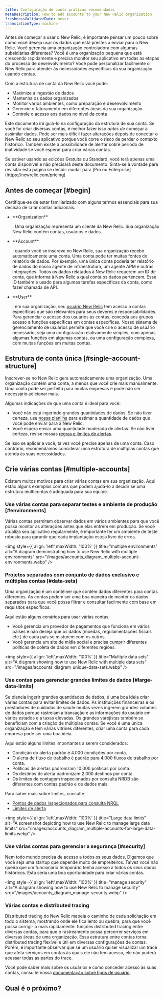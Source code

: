 ```yaml
---
title: Configuração de conta práticas recomendadas
metaDescription: How to add accounts to your New Relic organization.
freshnessValidatedDate: never
translationType: machine
---
```


Antes de começar a usar o New Relic, é importante pensar um pouco sobre como você deseja usar os dados que está prestes a enviar para o New Relic. Você gerencia uma organização controladora com algumas subsidiárias diferentes? Você é uma organização pequena que está crescendo rapidamente e precisa monitor seu aplicativo em todas as etapas do processo de desenvolvimento? Você pode personalizar facilmente o New Relic para atender às necessidades específicas da sua organização usando contas.

Com a estrutura de conta da New Relic você pode:

* Maximize a ingestão de dados
* Mantenha os dados organizados
* Monitor vários ambientes, como preparação e desenvolvimento
* Gerencie o faturamento em diferentes áreas da sua organização
* Controle o acesso aos dados no nível da conta

Este documento irá guiá-lo na configuração da estrutura de sua conta. Se você for criar diversas contas, é melhor fazer isso _antes de_ começar a assimilar dados. Pode ser mais difícil fazer alterações depois de conectar o New Relic ao seu aplicativo porque você corre o risco de perder o contexto histórico. Também existe a possibilidade de alertar sobre período de inatividade se você esperar para criar várias contas.

<Callout variant="tip">
  Se estiver usando as edições Gratuita ou Standard, você terá apenas uma conta disponível e não precisará deste documento. Sinta-se à vontade para revisitar esta página se decidir mudar para [Pro ou Enterprise](https://newrelic.com/pricing)
</Callout>

## Antes de começar [#begin]

Certifique-se de estar familiarizado com alguns termos essenciais para sua decisão de criar contas adicionais.

* <DNT>
    **Organization**
  </DNT>

  : Uma organização representa um cliente da New Relic. Sua organização New Relic contém contas, usuários e dados.

* <DNT>
    **Account**
  </DNT>

  : quando você se inscreve no New Relic, sua organização recebe automaticamente uma conta. Uma conta pode ter muitas fontes de relatório de dados. Por exemplo, uma única conta poderia ter relatório de dados do nosso agente de infraestrutura, um agente APM e outras integrações. Todos os dados relatados à New Relic requerem um ID de conta, que informa à New Relic a qual conta os dados pertencem. Esse ID também é usado para algumas tarefas específicas da conta, como fazer chamada de API.

* <DNT>
    **User**
  </DNT>

  : em sua organização, seu [usuário New Relic](/docs/accounts/accounts-billing/new-relic-one-user-management/introduction-managing-users/) tem acesso a contas específicas que são relevantes para seus deveres e responsabilidades. Para gerenciar o acesso dos usuários às contas, conceda aos grupos acesso a funções específicas em contas específicas. Nosso sistema de gerenciamento de usuários permite que você crie o acesso de usuário necessário, seja uma configuração relativamente simples, com apenas algumas funções em algumas contas, ou uma configuração complexa, com muitas funções em muitas contas.

## Estrutura de conta única [#single-account-structure]

Inscrever-se no New Relic gera automaticamente uma organização. Uma organização contém uma conta, a menos que você crie mais manualmente. Uma conta pode ser perfeita para muitas empresas e pode não ser necessário adicionar mais.

Algumas indicações de que uma conta é ideal para você:

* Você não está ingerindo grandes quantidades de dados. Se não tiver certeza, use [nossa planilha](https://newrelic.com/blog/nerdlog/estimate-data-cost) para estimar a quantidade de dados que você pode enviar para a New Relic.
* Você espera enviar uma quantidade moderada de alertas. Se não tiver certeza, revise nossas [regras e limites de alertas](/docs/alerts-applied-intelligence/new-relic-alerts/learn-alerts/rules-limits-alerts).

Se isso se aplicar a você, talvez você precise apenas de uma conta. Caso contrário, recomendamos considerar uma estrutura de múltiplas contas que atenda às suas necessidades.

## Crie várias contas [#multiple-accounts]

Existem muitos motivos para criar várias contas em sua organização. Aqui estão alguns exemplos comuns que podem ajudá-lo a decidir se uma estrutura multicontas é adequada para sua equipe.

### Use várias contas para separar testes e ambiente de produção [#environments]

Várias contas permitem observar dados em vários ambientes para que você possa monitor as alterações antes que elas entrem em produção. Se você atualiza seu aplicativo regularmente, é importante ter um ambiente de teste robusto para garantir que cada implantação esteja livre de erros.

<img
  style={{ align: 'left',maxWidth: '100%' }}
  title="multiple environments"
  alt="A diagram demonstrating how to use New Relic with multiple environments"
  src="/images/accounts_diagram_multiple-account-environments.webp"
/>

### Projetos separados com conjunto de dados exclusivo e múltiplas contas [#data-sets]

Uma organização é um contêiner que contém dados diferentes para contas diferentes. As contas podem ser uma boa maneira de manter os dados separados para que você possa filtrar e consultar facilmente com base em requisitos específicos.

Aqui estão alguns cenários para usar várias contas:

* Você gerencia um provedor de pagamentos que funciona em vários países e não deseja que os dados (moedas, regulamentações fiscais etc.) de cada país se misturem com os outros.
* Você gerencia um site de mídia social e precisa cumprir diferentes políticas de coleta de dados em diferentes regiões.

<img
  style={{ align: 'left',maxWidth: '100%' }}
  title="Multiple data sets"
  alt="A diagram showing how to use New Relic with multiple data sets"
  src="/images/accounts_diagram_unique-data-sets.webp"
/>

### Use contas para gerenciar grandes limites de dados [#large-data-limits]

Se planeia ingerir grandes quantidades de dados, é uma boa ideia criar várias contas para evitar limites de dados. As instituições financeiras e os prestadores de cuidados de saúde muitas vezes ingerem grandes volumes de dados porque rastreiam a transação e as informações do usuário em vários estados e a taxas elevadas. Os grandes varejistas também se beneficiam com a criação de múltiplas contas. Se você é uma única organização e tem várias vitrines diferentes, criar uma conta para cada empresa pode ser uma boa ideia.

Aqui estão alguns limites importantes a serem considerados:

* Condição do alerta padrão é 4.000 condições por conta.
* O alerta de fluxo de trabalho é padrão para 4.000 fluxos de trabalho por conta.
* Políticas de alertas padronizam 10.000 políticas por conta.
* Os destinos de alerta padronizam 2.000 destinos por conta.
* Os limites de contagem inspecionados por consulta NRDB são diferentes com contas padrão e de dados mais.

Para saber mais sobre limites, consulte:

* [Pontos de dados inspecionados para consulta NRQL](/docs/query-your-data/nrql-new-relic-query-language/get-started/rate-limits-nrql-queries/#inspected-count-limits)
* [Limites de alerta](/docs/alerts-applied-intelligence/new-relic-alerts/learn-alerts/rules-limits-alerts/)

<img
  style={{ align: 'left',maxWidth: '100%' }}
  title="Large data limits"
  alt="A screenshot depicting how to use New Relic to manage large data limits"
  src="/images/accounts_diagram_multiple-accounts-for-large-data-limits.webp"
/>

### Use várias contas para gerenciar a segurança [#security]

Nem todo mundo precisa de acesso a todos os seus dados. Digamos que você seja uma startup que depende muito de empreiteiros. Talvez você não queira que um funcionário temporário tenha acesso a todos os seus dados históricos. Esta seria uma boa oportunidade para criar várias contas.

<img
  style={{ align: 'left',maxWidth: '100%' }}
  title="manage security"
  alt="A diagram showing how to use New Relic to manage security"
  src="/images/accounts_diagram_manage-security.webp"
/>

### Várias contas e distributed tracing

Distributed tracing do New Relic mapeia o caminho de cada solicitação em todo o sistema, mostrando onde ele fica lento ou quebra, para que você possa corrigi-lo mais rapidamente. funções distributed tracing entre diversas contas, para que o rastreamento possa percorrer serviços em diversas áreas de uma organização. Essa estrutura entre contas torna distributed tracing flexível e útil em diversas configurações de contas. Porém, é importante observar que se um usuário quiser visualizar um trace que afeta serviços em contas às quais ele não tem acesso, ele não poderá acessar todas as partes do trace.

Você pode saber mais sobre os usuários e como conceder acesso às suas contas, consulte nossa [documentação sobre tipos de usuário](/docs/accounts/accounts-billing/new-relic-one-user-management/user-type/).

## Qual é o próximo?

<DocTiles>
  <DocTile
    path="https://docs.newrelic.com/docs/accounts/accounts-billing/account-structure/add-accounts/"
    title="Add an account"
  />

  <DocTile
    path="https://newrelic.com/pricing"
    title="Learn more about pricing"
  />

  <DocTile
    path="https://docs.newrelic.com/docs/accounts/accounts-billing/new-relic-one-user-management/introduction-managing-users/"
    title="Learn about how to manage users"
  />
</DocTiles>
